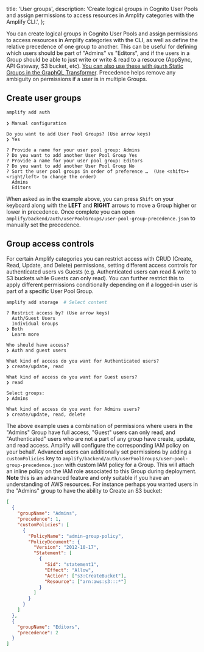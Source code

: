   title: 'User groups',
  description: 'Create logical groups in Cognito User Pools and assign permissions to access resources in Amplify categories with the Amplify CLI.',
};

You can create logical groups in Cognito User Pools and assign permissions to access resources in Amplify categories with the CLI, as well as define the relative precedence of one group to another. This can be useful for defining which users should be part of "Admins" vs "Editors", and if the users in a Group should be able to just write or write & read to a resource (AppSync, API Gateway, S3 bucket, etc). [You can also use these with `@auth` Static Groups in the GraphQL Transformer](/cli/graphql/authorization-rules#static-group-authorization). Precedence helps remove any ambiguity on permissions if a user is in multiple Groups.

## Create user groups

```bash
amplify add auth
```

```console
❯ Manual configuration

Do you want to add User Pool Groups? (Use arrow keys)
❯ Yes

? Provide a name for your user pool group: Admins
? Do you want to add another User Pool Group Yes
? Provide a name for your user pool group: Editors
? Do you want to add another User Pool Group No
? Sort the user pool groups in order of preference …  (Use <shift>+<right/left> to change the order)
  Admins
  Editors
```

When asked as in the example above, you can press `Shift` on your keyboard along with the **LEFT** and **RIGHT** arrows to move a Group higher or lower in precedence. Once complete you can open `amplify/backend/auth/userPoolGroups/user-pool-group-precedence.json` to manually set the precedence.

## Group access controls

For certain Amplify categories you can restrict access with CRUD (Create, Read, Update, and Delete) permissions, setting different access controls for authenticated users vs Guests (e.g. Authenticated users can read & write to S3 buckets while Guests can only read). You can further restrict this to apply different permissions conditionally depending on if a logged-in user is part of a specific User Pool Group.

```bash
amplify add storage  # Select content
```

```console
? Restrict access by? (Use arrow keys)
  Auth/Guest Users
  Individual Groups
❯ Both
  Learn more

Who should have access?
❯ Auth and guest users

What kind of access do you want for Authenticated users?
❯ create/update, read

What kind of access do you want for Guest users?
❯ read

Select groups:
❯ Admins

What kind of access do you want for Admins users?
❯ create/update, read, delete
```

The above example uses a combination of permissions where users in the "Admins" Group have full access, "Guest" users can only read, and "Authenticated" users who are not a part of any group have create, update, and read access. Amplify will configure the corresponding IAM policy on your behalf. Advanced users can additionally set permissions by adding a `customPolicies` key to `amplify/backend/auth/userPoolGroups/user-pool-group-precedence.json` with custom IAM policy for a Group. This will attach an inline policy on the IAM role associated to this Group during deployment. **Note**  this is an advanced feature and only suitable if you have an understanding of AWS resources. For instance perhaps you wanted users in the "Admins" group to have the ability to Create an S3 bucket:

```json
[
  {
    "groupName": "Admins",
    "precedence": 1,
    "customPolicies": [
      {
        "PolicyName": "admin-group-policy",
        "PolicyDocument": {
          "Version": "2012-10-17",
          "Statement": [
            {
              "Sid": "statement1",
              "Effect": "Allow",
              "Action": ["s3:CreateBucket"],
              "Resource": ["arn:aws:s3:::*"]
            }
          ]
        }
      }
    ]
  },
  {
    "groupName": "Editors",
    "precedence": 2
  }
]
```
